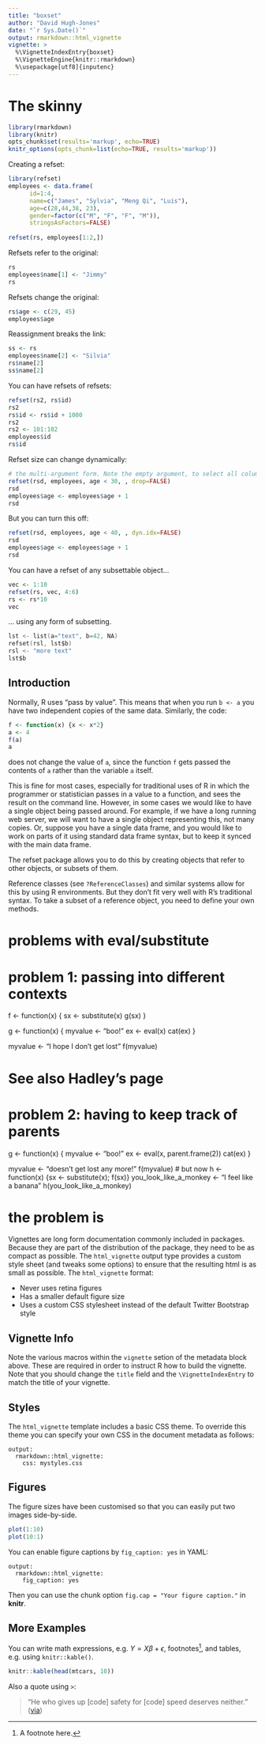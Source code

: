 ```yaml
---
title: "boxset"
author: "David Hugh-Jones"
date: "`r Sys.Date()`"
output: rmarkdown::html_vignette
vignette: >
  %\VignetteIndexEntry{boxset}
  %\VignetteEngine{knitr::rmarkdown}
  %\usepackage[utf8]{inputenc}
---
```



# The skinny


```r
library(rmarkdown)
library(knitr)
opts_chunk$set(results='markup', echo=TRUE)
knitr_options(opts_chunk=list(echo=TRUE, results='markup'))
```

Creating a refset:
```r
library(refset)
employees <- data.frame(
      id=1:4, 
      name=c("James", "Sylvia", "Meng Qi", "Luis"), 
      age=c(28,44,38, 23), 
      gender=factor(c("M", "F", "F", "M")), 
      stringsAsFactors=FALSE)
      
refset(rs, employees[1:2,])
```

Refsets refer to the original:
```r
rs
employees$name[1] <- "Jimmy"
rs
```

Refsets change the original:
```r
rs$age <- c(29, 45)
employees$age
```

Reassignment breaks the link:
```r
ss <- rs
employees$name[2] <- "Silvia"
rs$name[2]
ss$name[2]
```

You can have refsets of refsets:
```r
refset(rs2, rs$id)
rs2 
rs$id <- rs$id + 1000
rs2
rs2 <- 101:102
employees$id
rs$id
```

Refset size can change dynamically:
```r
# the multi-argument form. Note the empty argument, to select all columns:
refset(rsd, employees, age < 30, , drop=FALSE)
rsd
employees$age <- employees$age + 1
rsd
```

But you can turn this off:
```r
refset(rsd, employees, age < 40, , dyn.idx=FALSE)
rsd
employees$age <- employees$age + 1
rsd
```

You can have a refset of any subsettable object...

```r
vec <- 1:10
refset(rs, vec, 4:6)
rs <- rs*10
vec
```

... using any form of subsetting.
```a
lst <- list(a="text", b=42, NA)
refset(rsl, lst$b)
rsl <- "more text"
lst$b
```


## Introduction

Normally, R uses "pass by value". This means that when you run
`b <- a` you have two independent copies of the same data. Similarly, the code:

```r
f <- function(x) {x <- x*2}
a <- 4
f(a)
a
```
does not change the value of `a`, since the function `f` gets passed the contents
of `a` rather than the variable `a` itself.

This is fine for most cases, especially for traditional uses of R in which
the programmer or statistician passes in a value to a function, and sees
the result on the command line. However, in some cases we would like to have a
single object being passed around. For example, if we have a long running web
server, we will want to have a single object representing this, not many
copies. Or, suppose you have a single data frame, and you would like to work on 
parts of it using standard data frame syntax, but to keep it synced with the
main data frame. 

The refset package allows you to do this by creating objects that refer to other
objects, or subsets of them.





Reference classes (see `?ReferenceClasses`) and similar systems allow for this
by using R environments. But they don't fit very well with R's traditional
syntax. To take a subset of a reference object, you need to define your own 
methods. 




# problems with eval/substitute

# problem 1: passing into different contexts
f <- function(x) {
  sx <- substitute(x)
  g(sx)
}

g <- function(x) {
  myvalue <- "boo!"
  ex <- eval(x)
  cat(ex)
}

myvalue <- "I hope I don't get lost"
f(myvalue)

# See also Hadley's page

# problem 2: having to keep track of parents

g <- function(x) {
  myvalue <- "boo!"
  ex <- eval(x, parent.frame(2))
  cat(ex)
}

myvalue <- "doesn't get lost any more!"
f(myvalue)
# but now
h <- function(x) {sx <- substitute(x); f(sx)}
you_look_like_a_monkey <- "I feel like a banana"
h(you_look_like_a_monkey)

# the problem is

Vignettes are long form documentation commonly included in packages. Because they are part of the distribution of the package, they need to be as compact as possible. The `html_vignette` output type provides a custom style sheet (and tweaks some options) to ensure that the resulting html is as small as possible. The `html_vignette` format:

- Never uses retina figures
- Has a smaller default figure size
- Uses a custom CSS stylesheet instead of the default Twitter Bootstrap style

## Vignette Info

Note the various macros within the `vignette` setion of the metadata block above. These are required in order to instruct R how to build the vignette. Note that you should change the `title` field and the `\VignetteIndexEntry` to match the title of your vignette.

## Styles

The `html_vignette` template includes a basic CSS theme. To override this theme you can specify your own CSS in the document metadata as follows:

    output: 
      rmarkdown::html_vignette:
        css: mystyles.css

## Figures

The figure sizes have been customised so that you can easily put two images side-by-side. 

```r
plot(1:10)
plot(10:1)
```

You can enable figure captions by `fig_caption: yes` in YAML:

    output:
      rmarkdown::html_vignette:
        fig_caption: yes

Then you can use the chunk option `fig.cap = "Your figure caption."` in **knitr**.

## More Examples

You can write math expressions, e.g. $Y = X\beta + \epsilon$, footnotes^[A footnote here.], and tables, e.g. using `knitr::kable()`.

```r
knitr::kable(head(mtcars, 10))
```

Also a quote using `>`:

> "He who gives up [code] safety for [code] speed deserves neither."
([via](https://twitter.com/hadleywickham/status/504368538874703872))

